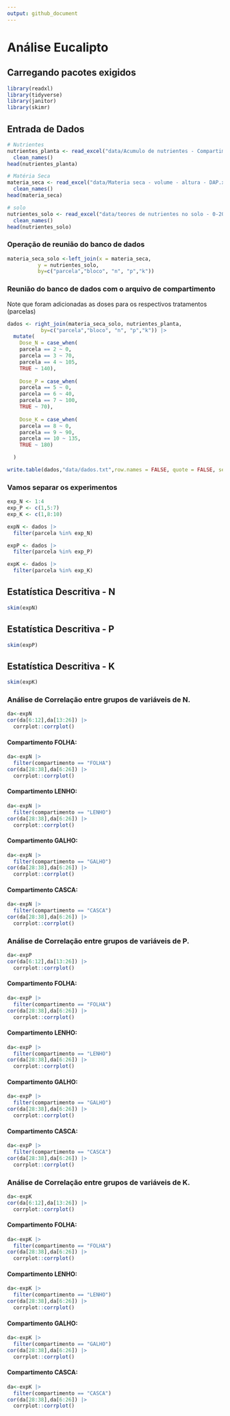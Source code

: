 ```yaml
---
output: github_document
---
```


# Análise Eucalipto

## Carregando pacotes exigidos
```r
library(readxl)
library(tidyverse)
library(janitor)
library(skimr)
```

## Entrada de Dados
```r
# Nutrientes
nutrientes_planta <- read_excel("data/Acumulo de nutrientes - Compartimentos.xlsx") |> 
  clean_names()
head(nutrientes_planta)

# Matéria Seca
materia_seca <- read_excel("data/Materia seca - volume - altura - DAP.xlsx") |> 
  clean_names()
head(materia_seca)

# solo 
nutrientes_solo <- read_excel("data/teores de nutrientes no solo - 0-20.xlsx")|> 
  clean_names()
head(nutrientes_solo)
```

### Operação de reunião do banco de dados
```r
materia_seca_solo <-left_join(x = materia_seca,
          y = nutrientes_solo,
          by=c("parcela","bloco", "n", "p","k"))
```



### Reunião do banco de dados com o arquivo de compartimento

Note que foram adicionadas as doses para os respectivos tratamentos (parcelas)

```r
dados <- right_join(materia_seca_solo, nutrientes_planta,
           by=c("parcela","bloco", "n", "p","k")) |> 
  mutate(
    Dose_N = case_when(
    parcela == 2 ~ 0,
    parcela == 3 ~ 70,
    parcela == 4 ~ 105,
    TRUE ~ 140),
    
    Dose_P = case_when(
    parcela == 5 ~ 0,
    parcela == 6 ~ 40,
    parcela == 7 ~ 100,
    TRUE ~ 70),
    
    Dose_K = case_when(
    parcela == 8 ~ 0,
    parcela == 9 ~ 90,
    parcela == 10 ~ 135,
    TRUE ~ 180)

  )

write.table(dados,"data/dados.txt",row.names = FALSE, quote = FALSE, sep = "\t")
```

### Vamos separar os experimentos

```r
exp_N <- 1:4
exp_P <- c(1,5:7)
exp_K <- c(1,8:10)

expN <- dados |> 
  filter(parcela %in% exp_N)

expP <- dados |> 
  filter(parcela %in% exp_P) 

expK <- dados |> 
  filter(parcela %in% exp_K)
```


## Estatística Descritiva - N

```r
skim(expN)
```


## Estatística Descritiva - P

```r
skim(expP)
```


## Estatística Descritiva - K

```r
skim(expK)
```


### Análise de Correlação entre grupos de variáveis de N.
```r
da<-expN
cor(da[6:12],da[13:26]) |> 
  corrplot::corrplot()
```
#### Compartimento FOLHA:
```r
da<-expN |> 
  filter(compartimento == "FOLHA")
cor(da[28:38],da[6:26]) |> 
  corrplot::corrplot()
```
#### Compartimento LENHO:
```r
da<-expN |> 
  filter(compartimento == "LENHO")
cor(da[28:38],da[6:26]) |> 
  corrplot::corrplot()
```


#### Compartimento GALHO:
```r
da<-expN |> 
  filter(compartimento == "GALHO")
cor(da[28:38],da[6:26]) |> 
  corrplot::corrplot()
```

#### Compartimento CASCA:
```r
da<-expN |> 
  filter(compartimento == "CASCA")
cor(da[28:38],da[6:26]) |> 
  corrplot::corrplot()
```

### Análise de Correlação entre grupos de variáveis de P.
```r
da<-expP
cor(da[6:12],da[13:26]) |> 
  corrplot::corrplot()
```
#### Compartimento FOLHA:
```r
da<-expP |> 
  filter(compartimento == "FOLHA")
cor(da[28:38],da[6:26]) |> 
  corrplot::corrplot()
```
#### Compartimento LENHO:
```r
da<-expP |> 
  filter(compartimento == "LENHO")
cor(da[28:38],da[6:26]) |> 
  corrplot::corrplot()
```


#### Compartimento GALHO:
```r
da<-expP |> 
  filter(compartimento == "GALHO")
cor(da[28:38],da[6:26]) |> 
  corrplot::corrplot()
```

#### Compartimento CASCA:
```r
da<-expP |> 
  filter(compartimento == "CASCA")
cor(da[28:38],da[6:26]) |> 
  corrplot::corrplot()
```

### Análise de Correlação entre grupos de variáveis de K.
```r
da<-expK
cor(da[6:12],da[13:26]) |> 
  corrplot::corrplot()
```
#### Compartimento FOLHA:
```r
da<-expK |> 
  filter(compartimento == "FOLHA")
cor(da[28:38],da[6:26]) |> 
  corrplot::corrplot()
```
#### Compartimento LENHO:
```r
da<-expK |> 
  filter(compartimento == "LENHO")
cor(da[28:38],da[6:26]) |> 
  corrplot::corrplot()
```


#### Compartimento GALHO:
```r
da<-expK |> 
  filter(compartimento == "GALHO")
cor(da[28:38],da[6:26]) |> 
  corrplot::corrplot()
```

#### Compartimento CASCA:
```r
da<-expK |> 
  filter(compartimento == "CASCA")
cor(da[28:38],da[6:26]) |> 
  corrplot::corrplot()
```
